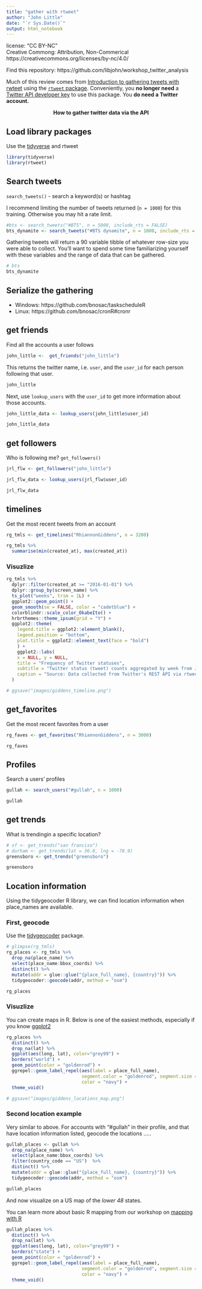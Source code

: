 ```yaml
---
title: "gather with rtweet"
author: "John Little"
date: "`r Sys.Date()`"
output: html_notebook
---
```


license: "CC BY-NC"  
Creative Commong:  Attribution, Non-Commerical  
https://creativecommons.org/licenses/by-nc/4.0/  


Find this repository:  https://github.com/libjohn/workshop_twitter_analysis

Much of this review comes from [Introduction to gathering tweets with rwteet](https://docs.ropensci.org/rtweet/articles/intro.html) using the [`rtweet` package](https://docs.ropensci.org/rtweet/).  Conveniently, you **no longer need** a [Twitter API developer key](https://docs.ropensci.org/rtweet/articles/auth.html) to use this package.  You **do need a Twitter account.**  

<center>**How to gather twitter data via the API**</center>

## Load library packages

Use the [tidyverse](https://tidyverse.org) and rtweet

```r
library(tidyverse)
library(rtweet)
```


## Search tweets

`search_tweets()` - search a keyword(s) or hashtag

I recommend limiting the number of tweets returned (`n = 1000`) for this training.  Otherwise you may hit a rate limit.

```r
#bts <- search_tweets("#BTS", n = 5000, include_rts = FALSE)
bts_dynamite <- search_tweets("#BTS dynamite", n = 1000, include_rts = FALSE)
```

Gathering tweets will return a 90 variable tibble of whatever row-size you were able to collect.  You'll want to spend some time familiarizing yourself with these variables and the range of data that can be gathered.

```r
# bts
bts_dynamite
```

## Serialize the gathering

- Windows:  https://github.com/bnosac/taskscheduleR
- Linux: https://github.com/bnosac/cronR#cronr

## get friends

Find all the accounts a user follows

```r
john_little <-  get_friends("john_little")
```

This returns the twitter name, i.e. `user`, and the `user_id` for each person following that user.

```r
john_little
```

Next, use `lookup_users` with the `user_id` to get more information about those accounts.

```r
john_little_data <- lookup_users(john_little$user_id)
```

```r
john_little_data
```

## get followers

Who is following me?  `get_followers()`

```r
jrl_flw <- get_followers("john_little")
```


```r
jrl_flw_data <- lookup_users(jrl_flw$user_id)
```


```r
jrl_flw_data 
```

## timelines

Get the most recent tweets from an account

```r
rg_tmls <- get_timelines("RhiannonGiddens", n = 3200)
```


```r
rg_tmls %>% 
  summarise(min(created_at), max(created_at))
```

### Visuzlize

```r
rg_tmls %>% 
  dplyr::filter(created_at >= "2016-01-01") %>%  
  dplyr::group_by(screen_name) %>%
  ts_plot("weeks", trim = 1L) +
  ggplot2::geom_point() +
  geom_smooth(se = FALSE, color = "cadetblue") +
  colorblindr::scale_color_OkabeIto() +
  hrbrthemes::theme_ipsum(grid = "Y") +
  ggplot2::theme(
    legend.title = ggplot2::element_blank(),
    legend.position = "bottom", 
    plot.title = ggplot2::element_text(face = "bold")
    ) +
    ggplot2::labs(
    x = NULL, y = NULL,
    title = "Frequency of Twitter statuses",
    subtitle = "Twitter status (tweet) counts aggregated by week from Jan. 2016",
    caption = "Source: Data collected from Twitter's REST API via rtweet"
  )

# ggsave("images/giddens_timeline.png")

```

## get_favorites

Get the most recent favorites from a user

```r
rg_faves <- get_favorites("RhiannonGiddens", n = 3000)
```

```r
rg_faves
```

## Profiles

Search a users' profiles

```r
gullah <- search_users("#gullah", n = 1000)
```


```r
gullah
```

## get trends

What is trendingin a specific location?

```r
# sf <- get_trends("san franciso")
# durham <- get_trends(lat = 36.0, lng = -78.9)
greensboro <- get_trends("greensboro")
```

```r
greensboro
```

## Location information

Using the tidygeocoder R library, we can find location information when place_names are available.

### First, geocode 

Use the [tidygeocoder](https://jessecambon.github.io/tidygeocoder) package.  

```r
# glimpse(rg_tmls)
rg_places <- rg_tmls %>% 
  drop_na(place_name) %>% 
  select(place_name:bbox_coords) %>% 
  distinct() %>% 
  mutate(addr = glue::glue("{place_full_name}, {country}")) %>% 
  tidygeocoder::geocode(addr, method = "osm")

rg_places
```

### Visuzlize 

You can create maps in R.  Below is one of the easiest methods, especially if you know [ggplot2](https://ggplot2.tidyverse.org)

```r
rg_places %>% 
  distinct() %>% 
  drop_na(lat) %>% 
  ggplot(aes(long, lat), color="grey99") +
  borders("world") + 
  geom_point(color = "goldenrod") + 
  ggrepel::geom_label_repel(aes(label = place_full_name), 
                            segment.color = "goldenrod", segment.size = 1,
                            color = "navy") + 
  theme_void()

# ggsave("images/giddens_locations_map.png")
```

### Second location example

Very similar to above.  For accounts with "#gullah" in their profile, and that have location information listed, geocode the locations .....

```r
gullah_places <- gullah %>% 
  drop_na(place_name) %>% 
  select(place_name:bbox_coords) %>% 
  filter(country_code == "US")  %>%
  distinct() %>% 
  mutate(addr = glue::glue("{place_full_name}, {country}")) %>% 
  tidygeocoder::geocode(addr, method = "osm")

gullah_places
```

And now visualize on a US map of the _lower 48_ states.

You can learn more about basic R mapping from our workshop on [mapping with R](https://rfun.library.duke.edu/portfolio/mapping_workshop/)


```r
gullah_places %>% 
  distinct() %>% 
  drop_na(lat) %>% 
  ggplot(aes(long, lat), color="grey99") +
  borders("state") + 
  geom_point(color = "goldenrod") + 
  ggrepel::geom_label_repel(aes(label = place_full_name), 
                            segment.color = "goldenrod", segment.size = 1,
                            color = "navy") + 
  theme_void()
```


